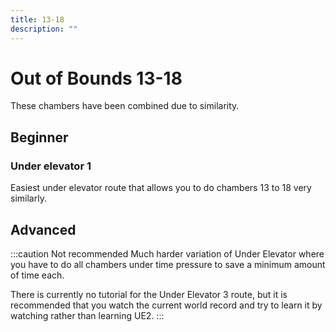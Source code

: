 ---
title: 13-18
description: ""
---

# Out of Bounds 13-18
These chambers have been combined due to similarity.

## Beginner

### Under elevator 1
Easiest under elevator route that allows you to do chambers 13 to 18 very similarly.
<YouTube url="https://youtu.be/uFLtVJ1l_f8" />

## Advanced
:::caution Not recommended
Much harder variation of Under Elevator where you have to do all chambers under time pressure to save a minimum amount of time each.


There is currently no tutorial for the Under Elevator 3 route, but it is recommended that you watch the current world record and try to
learn it by watching rather than learning UE2.
<YouTube url="https://youtu.be/DNeidBXoI1s"/>
:::
